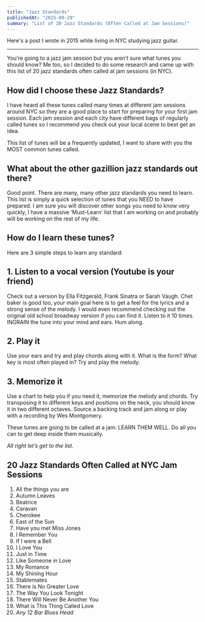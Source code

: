 ```yaml
---
title: "Jazz Standards"
publishedAt: "2015-09-29"
summary: "List of 20 Jazz Standards (Often Called at Jam Sessions)"
---
```


Here's a post I wrote in 2015 while living in NYC studying jazz guitar.

---

You’re going to a jazz jam session but you aren’t sure what tunes you should know? Me too, so I decided to do some research and came up with this list of 20 jazz standards often called at jam sessions (in NYC).

## How did I choose these Jazz Standards?

I have heard all these tunes called many times at different jam sessions around NYC so they are a good place to start for preparing for your first jam session. Each jam session and each city have different bags of regularly called tunes so I recommend you check out your local scene to best get an idea.

This list of tunes will be a frequently updated, I want to share with you the MOST common tunes called.

## What about the other gazillion jazz standards out there?

Good point. There are many, many other jazz standards you need to learn. This list is simply a quick selection of tunes that you NEED to have prepared. I am sure you will discover other songs you need to know very quickly, I have a massive ‘Must-Learn’ list that I am working on and probably will be working on the rest of my life.

## How do I learn these tunes?

Here are 3 simple steps to learn any standard:

## 1. Listen to a vocal version (Youtube is your friend)

Check out a version by Ella Fitzgerald, Frank Sinatra or Sarah Vaugh. Chet baker is good too, your main goal here is to get a feel for the lyrics and a strong sense of the melody. I would even recommend checking out the original old school broadway version if you can find it. Listen to it 10 times. INGRAIN the tune into your mind and ears. Hum along.

## 2. Play it

Use your ears and try and play chords along with it. What is the form? What key is most often played in? Try and play the melody.

## 3. Memorize it

Use a chart to help you if you need it, memorize the melody and chords. Try transposing it to different keys and positions on the neck, you should know it in two different octaves. Source a backing track and jam along or play with a recording by Wes Montgomery.

These tunes are going to be called at a jam: LEARN THEM WELL. Do all you can to get deep inside them musically.

_All right let’s get to the list._

## 20 Jazz Standards Often Called at NYC Jam Sessions

1.  All the things you are
2.  Autumn Leaves
3.  Beatrice
4.  Caravan
5.  Cherokee
6.  East of the Sun
7.  Have you met Miss Jones
8.  I Remember You
9.  If I were a Bell
10. I Love You
11. Just in Time
12. Like Someone in Love
13. My Romance
14. My Shining Hour
15. Stablemates
16. There is No Greater Love
17. The Way You Look Tonight
18. There Will Never Be Another You
19. What is This Thing Called Love
20. _Any 12 Bar Blues Head_
